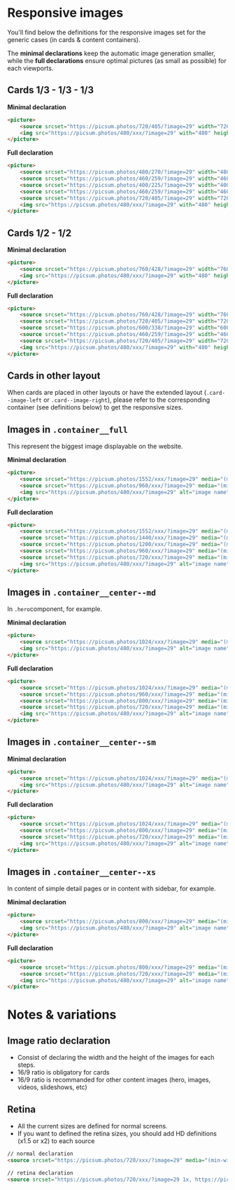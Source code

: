 
<Meta
  title="Layouts/Responsive Images"
/>

# Responsive images

You'll find below the definitions for the responsive images set for the generic cases (in cards & content containers).

The **minimal declarations** keep the automatic image generation smaller, while the **full declarations** ensure optimal pictures (as small as possible) for each viewports.

## Cards 1/3 - 1/3 - 1/3

**Minimal declaration**
```html
<picture>
    <source srcset="https://picsum.photos/720/405/?image=29" width="720" height="405" media="(min-width: 480px)">
    <img src="https://picsum.photos/480/xxx/?image=29" with="480" height="248" alt="image name">
</picture>
```

**Full declaration**
```html
<picture>
    <source srcset="https://picsum.photos/480/270/?image=29" width="480" height="270" media="(min-width: 1536px)">
    <source srcset="https://picsum.photos/460/259/?image=29" width="460" height="259" media="(min-width: 1280px)">
    <source srcset="https://picsum.photos/400/225/?image=29" width="400" height="225" media="(min-width: 1024px)">
    <source srcset="https://picsum.photos/460/259/?image=29" width="460" height="259" media="(min-width: 768px)">
    <source srcset="https://picsum.photos/720/405/?image=29" width="720" height="405" media="(min-width: 480px)">
    <img src="https://picsum.photos/480/xxx/?image=29" with="480" height="248" alt="image name">
</picture>
```




## Cards 1/2  - 1/2

**Minimal declaration**
```html
<picture>
    <source srcset="https://picsum.photos/760/428/?image=29" width="760" height="428" media="(min-width: 480px)">
    <img src="https://picsum.photos/480/xxx/?image=29" with="480" height="248" alt="image name">
</picture>
```

**Full declaration**
```html
<picture>
    <source srcset="https://picsum.photos/760/428/?image=29" width="760" height="428" media="(min-width: 1536px)">
    <source srcset="https://picsum.photos/720/405/?image=29" width="720" height="405" media="(min-width: 1280px)">
    <source srcset="https://picsum.photos/600/338/?image=29" width="600" height="338" media="(min-width: 1024px)">
    <source srcset="https://picsum.photos/460/259/?image=29" width="460" height="259" media="(min-width: 768px)">
    <source srcset="https://picsum.photos/720/405/?image=29" width="720" height="405" media="(min-width: 480px)">
    <img src="https://picsum.photos/480/xxx/?image=29" with="480" height="248" alt="image name">
</picture>
```




## Cards in other layout
When cards are placed in other layouts or have the extended layout (`.card--image-left` or `.card--image-right`), please refer to the corresponding container (see definitions below) to get the responsive sizes.





## Images in `.container__full`

This represent the biggest image displayable on the website.

**Minimal declaration**
```html
<picture>
    <source srcset="https://picsum.photos/1552/xxx/?image=29" media="(min-width: 1024px)">
    <source srcset="https://picsum.photos/960/xxx/?image=29" media="(min-width: 480px)">
    <img src="https://picsum.photos/480/xxx/?image=29" alt="image name">
</picture>
```

**Full declaration**
```html
<picture>
    <source srcset="https://picsum.photos/1552/xxx/?image=29" media="(min-width: 1536px)">
    <source srcset="https://picsum.photos/1440/xxx/?image=29" media="(min-width: 1280px)">
    <source srcset="https://picsum.photos/1200/xxx/?image=29" media="(min-width: 1024px)">
    <source srcset="https://picsum.photos/960/xxx/?image=29" media="(min-width: 768px)">
    <source srcset="https://picsum.photos/720/xxx/?image=29" media="(min-width: 480px)">
    <img src="https://picsum.photos/480/xxx/?image=29" alt="image name">
</picture>
```




## Images in `.container__center--md`

In `.hero`component, for example.

**Minimal declaration**
```html
<picture>
    <source srcset="https://picsum.photos/1024/xxx/?image=29" media="(min-width: 480px)">
    <img src="https://picsum.photos/480/xxx/?image=29" alt="image name">
</picture>
```

**Full declaration**
```html
<picture>
    <source srcset="https://picsum.photos/1024/xxx/?image=29" media="(min-width: 1536px)">
    <source srcset="https://picsum.photos/960/xxx/?image=29" media="(min-width: 1280px)">
    <source srcset="https://picsum.photos/800/xxx/?image=29" media="(min-width: 768px)">
    <source srcset="https://picsum.photos/720/xxx/?image=29" media="(min-width: 480px)">
    <img src="https://picsum.photos/480/xxx/?image=29" alt="image name">
</picture>
```




## Images in `.container__center--sm`

**Minimal declaration**
```html
<picture>
    <source srcset="https://picsum.photos/1024/xxx/?image=29" media="(min-width: 480px)">
    <img src="https://picsum.photos/480/xxx/?image=29" alt="image name">
</picture>
```

**Full declaration**
```html
<picture>
    <source srcset="https://picsum.photos/1024/xxx/?image=29" media="(min-width: 1024px)">
    <source srcset="https://picsum.photos/800/xxx/?image=29" media="(min-width: 768px)">
    <source srcset="https://picsum.photos/720/xxx/?image=29" media="(min-width: 480px)">
    <img src="https://picsum.photos/480/xxx/?image=29" alt="image name">
</picture>
```





## Images in `.container__center--xs`

In content of simple detail pages or in content with sidebar, for example.

**Minimal declaration**
```html
<picture>
    <source srcset="https://picsum.photos/800/xxx/?image=29" media="(min-width: 480px)">
    <img src="https://picsum.photos/480/xxx/?image=29" alt="image name">
</picture>
```

**Full declaration**
```html
<picture>
    <source srcset="https://picsum.photos/800/xxx/?image=29" media="(min-width: 768px)">
    <source srcset="https://picsum.photos/720/xxx/?image=29" media="(min-width: 480px)">
    <img src="https://picsum.photos/480/xxx/?image=29" alt="image name">
</picture>
```




# Notes & variations

## Image ratio declaration
- Consist of declaring the width and the height of the images for each steps.
- 16/9 ratio is obligatory for cards
- 16/9 ratio is recommanded for other content images (hero, images, videos, slideshows, etc)

## Retina
- All the current sizes are defined for normal screens.
- If you want to defined the retina sizes, you should add HD definitions (x1.5 or x2) to each source

```html
// normal declaration
<source srcset="https://picsum.photos/720/xxx/?image=29" media="(min-width: 480px)">

// retina declaration
<source srcset="https://picsum.photos/720/xxx/?image=29 1x, https://picsum.photos/1440/xxx/?image=29 2x" media="(min-width: 480px)">
```
